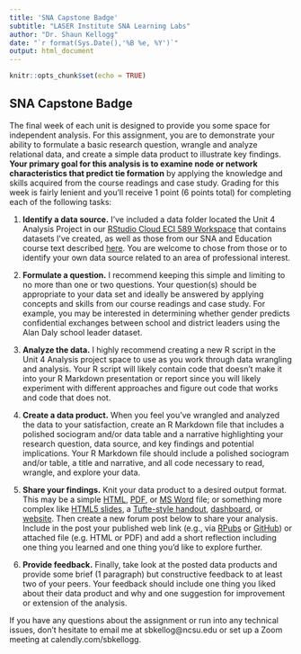 ```yaml
---
title: 'SNA Capstone Badge'
subtitle: "LASER Institute SNA Learning Labs"
author: "Dr. Shaun Kellogg"
date: "`r format(Sys.Date(),'%B %e, %Y')`"
output: html_document
---
```


```r
knitr::opts_chunk$set(echo = TRUE)
```

## SNA Capstone Badge

The final week of each unit is designed to provide you some space for independent analysis. For this assignment, you are to demonstrate your ability to formulate a basic research question, wrangle and analyze relational data, and create a simple data product to illustrate key findings. **Your primary goal for this analysis is to examine node or network characteristics that predict tie formation** by applying the knowledge and skills acquired from the course readings and case study. Grading for this week is fairly lenient and you'll receive 1 point (6 points total) for completing each of the following tasks:

1.  **Identify a data source.** I've included a data folder located the Unit 4 Analysis Project in our [RStudio Cloud ECI 589 Workspace](https://rstudio.cloud/spaces/146919/join?access_code=VgotVV692OpRoxZvrOp9oW8a2EThPX5kHkJ7Vgf8) that contains datasets I've created, as well as those from our SNA and Education course text described [here](https://studysites.sagepub.com/carolan/study/resources.htm). You are welcome to chose from those or to identify your own data source related to an area of professional interest.

2.  **Formulate a question.** I recommend keeping this simple and limiting to no more than one or two questions. Your question(s) should be appropriate to your data set and ideally be answered by applying concepts and skills from our course readings and case study. For example, you may be interested in determining whether gender predicts confidential exchanges between school and district leaders using the Alan Daly school leader dataset.

3.  **Analyze the data.** I highly recommend creating a new R script in the Unit 4 Analysis project space to use as you work through data wrangling and analysis. Your R script will likely contain code that doesn't make it into your R Markdown presentation or report since you will likely experiment with different approaches and figure out code that works and code that does not.

4.  **Create a data product.** When you feel you've wrangled and analyzed the data to your satisfaction, create an R Markdown file that includes a polished sociogram and/or data table and a narrative highlighting your research question, data source, and key findings and potential implications. Your R Markdown file should include a polished sociogram and/or table, a title and narrative, and all code necessary to read, wrangle, and explore your data.

5.  **Share your findings.** Knit your data product to a desired output format. This may be a simple [HTML](https://bookdown.org/yihui/rmarkdown/html-document.html), [PDF](https://bookdown.org/yihui/rmarkdown/pdf-document.html), or [MS Word](https://bookdown.org/yihui/rmarkdown/word-document.html) file; or something more complex like [HTML5 slides](https://bookdown.org/yihui/rmarkdown/ioslides-presentation.html), a [Tufte-style handout](https://bookdown.org/yihui/rmarkdown/tufte-handouts.html), [dashboard](https://rmarkdown.rstudio.com/flexdashboard/), or [website](https://bookdown.org/yihui/rmarkdown/rmarkdown-site.html). Then create a new forum post below to share your analysis. Include in the post your published web link (e.g., via [RPubs](https://rpubs.com/about/getting-started) or [GitHub](https://towardsdatascience.com/how-to-create-a-free-github-pages-website-53743d7524e1)) or attached file (e.g. HTML or PDF) and add a short reflection including one thing you learned and one thing you'd like to explore further.

6.  **Provide feedback.** Finally, take look at the posted data products and provide some brief (1 paragraph) but constructive feedback to at least two of your peers. Your feedback should include one thing you liked about their data product and why and one suggestion for improvement or extension of the analysis.

If you have any questions about the assignment or run into any technical issues, don't hesitate to email me at sbkellog\@ncsu.edu or set up a Zoom meeting at calendly.com/sbkellogg.
